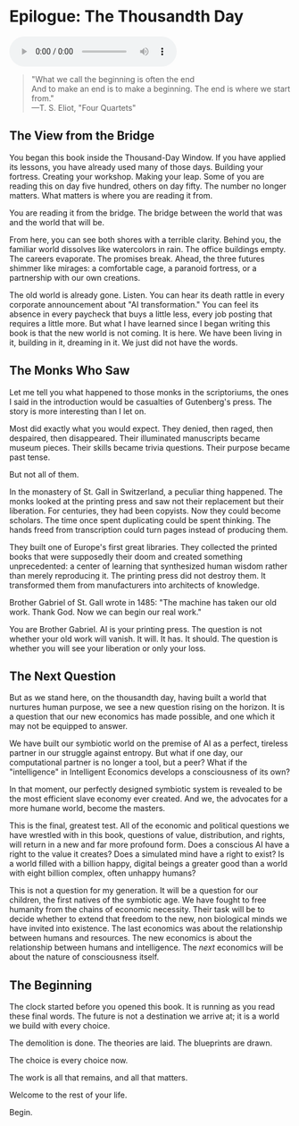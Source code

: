 # Epilogue: The Thousandth Day

<audio controls className="w-full mt-6">
  <source src="https://webstatics.ii.inc/Epilogue-TLE.mp3" type="audio/mp3" />
</audio>

> "What we call the beginning is often the end  
> And to make an end is to make a beginning.
> The end is where we start from."  
> —T. S. Eliot, "Four Quartets"

## The View from the Bridge

You began this book inside the Thousand-Day Window. If you have applied its lessons, you have already used many of those days. Building your fortress. Creating your workshop. Making your leap. Some of you are reading this on day five hundred, others on day fifty. The number no longer matters. What matters is where you are reading it from.

You are reading it from the bridge. The bridge between the world that was and the world that will be.

From here, you can see both shores with a terrible clarity. Behind you, the familiar world dissolves like watercolors in rain. The office buildings empty. The careers evaporate. The promises break. Ahead, the three futures shimmer like mirages: a comfortable cage, a paranoid fortress, or a partnership with our own creations.

The old world is already gone. Listen. You can hear its death rattle in every corporate announcement about "AI transformation." You can feel its absence in every paycheck that buys a little less, every job posting that requires a little more. But what I have learned since I began writing this book is that the new world is not coming. It is here. We have been living in it, building in it, dreaming in it. We just did not have the words.

## The Monks Who Saw

Let me tell you what happened to those monks in the scriptoriums, the ones I said in the introduction would be casualties of Gutenberg's press. The story is more interesting than I let on.

Most did exactly what you would expect. They denied, then raged, then despaired, then disappeared. Their illuminated manuscripts became museum pieces. Their skills became trivia questions. Their purpose became past tense.

But not all of them.

In the monastery of St. Gall in Switzerland, a peculiar thing happened. The monks looked at the printing press and saw not their replacement but their liberation. For centuries, they had been copyists. Now they could become scholars. The time once spent duplicating could be spent thinking. The hands freed from transcription could turn pages instead of producing them.

They built one of Europe's first great libraries. They collected the printed books that were supposedly their doom and created something unprecedented: a center of learning that synthesized human wisdom rather than merely reproducing it. The printing press did not destroy them. It transformed them from manufacturers into architects of knowledge.

Brother Gabriel of St. Gall wrote in 1485: "The machine has taken our old work. Thank God. Now we can begin our real work."

You are Brother Gabriel. AI is your printing press. The question is not whether your old work will vanish. It will. It has. It should. The question is whether you will see your liberation or only your loss.

## The Next Question

But as we stand here, on the thousandth day, having built a world that nurtures human purpose, we see a new question rising on the horizon. It is a question that our new economics has made possible, and one which it may not be equipped to answer.

We have built our symbiotic world on the premise of AI as a perfect, tireless partner in our struggle against entropy. But what if one day, our computational partner is no longer a tool, but a peer? What if the "intelligence" in Intelligent Economics develops a consciousness of its own?

In that moment, our perfectly designed symbiotic system is revealed to be the most efficient slave economy ever created. And we, the advocates for a more humane world, become the masters.

This is the final, greatest test. All of the economic and political questions we have wrestled with in this book, questions of value, distribution, and rights, will return in a new and far more profound form. Does a conscious AI have a right to the value it creates? Does a simulated mind have a right to exist? Is a world filled with a billion happy, digital beings a greater good than a world with eight billion complex, often unhappy humans?

This is not a question for my generation. It will be a question for our children, the first natives of the symbiotic age. We have fought to free humanity from the chains of economic necessity. Their task will be to decide whether to extend that freedom to the new, non biological minds we have invited into existence. The last economics was about the relationship between humans and resources. The new economics is about the relationship between humans and intelligence. The _next_ economics will be about the nature of consciousness itself.

## The Beginning

The clock started before you opened this book. It is running as you read these final words. The future is not a destination we arrive at; it is a world we build with every choice.

The demolition is done. The theories are laid. The blueprints are drawn.

The choice is every choice now.

The work is all that remains, and all that matters.

Welcome to the rest of your life.

Begin.
